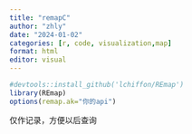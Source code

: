 ---
title: "remapC"
author: "zhly"
date: "2024-01-02"
categories: [r, code, visualization,map]
format: html
editor: visual
---

```{r}
#devtools::install_github('lchiffon/REmap') 
library(REmap)
options(remap.ak="你的api")
```

仅作记录，方便以后查询
